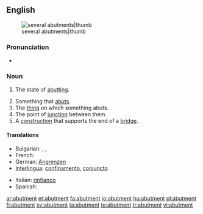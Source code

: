 ==English==
[[Image:Abutments (PSF).png|several abutments|thumb]]
===Pronunciation===
*{{IPA|/ə'bʌtmənt/}}
===Noun===
{{en-noun}}

# {{especially|of an object}} The state of [[abutting]].
# Something that [[abut]]s.
# The [[thing]] on which something abuts.
# The point of [[junction]] between them.
# A [[construction]] that supports the end of a [[bridge]].

====Translations====
{{trans-top|state of abutting}}
* Bulgarian: {{t|bg|межда}},  {{t+|bg|граница}},  {{t|bg|допирна точка}}
* French: {{t+|fr|butée}}
* German: [[Angrenzen]]
* [[Interlingua]]: [[confinamento]], [[conjuncto]]
{{trans-mid}}
* Italian: [[rinfianco]]
* Spanish: {{t-|es|estribo}}
{{trans-bottom}}

[[ar:abutment]]
[[et:abutment]]
[[fa:abutment]]
[[io:abutment]]
[[hu:abutment]]
[[pl:abutment]]
[[fi:abutment]]
[[sv:abutment]]
[[ta:abutment]]
[[te:abutment]]
[[tr:abutment]]
[[vi:abutment]]